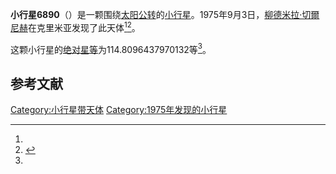 {{Infobox planet
| bgcolour = #FFFFC0
| name = 6890 Savinykh
| symbol = 
| image = 
| caption = 
| discovery = yes
| discovery_ref = 
| discoverer = [[柳德米拉·切爾尼赫|柳德米拉·切爾尼赫]]
| discovery_site = [[克里米亚|克里米亚]] 
| discovered = 1975年9月3日
| designations = yes
| mp_name = 
| named_after = 
| alt_names = 1975 RP/ 1969 OD1 / 1981 RC4 / 1987 SH1
| mp_category = [[外小行星带|外小行星带]]
| orbit_ref = <ref name="a">[http://ssd.jpl.nasa.gov/sbdb.cgi?sstr=6890 6890 Savinykh] {{Wayback|url=http://ssd.jpl.nasa.gov/sbdb.cgi?sstr=6890 |date=20200820204107 }}，小行星數據庫瀏覽器（JPL Small-Body Database Browser）－[[美国国家航空航天局|美国国家航空航天局]]喷气推进实验室</ref>
| epoch = 2456400.5 (2013年4月18日更新)
| aphelion = {{convert|3.736127247735658|AU|km|3|abbr=on|lk=out}}
| perihelion = {{convert|2.68678611691152|AU|km|3|abbr=on}}
| semimajor = {{convert|3.211456682323589|AU|km|3|abbr=on}}
| eccentricity = 0.163374636
| period = 2102.091081 [[日|日]]<br />5.76[[儒略年|儒略年]]
| avg_speed = 
| inclination = .9061879763893459
| asc_node = 195.00913836
| mean_anomaly = 
| arg_peri = 114.8096437970132
| satellites = 
| physical_characteristics = yes
| dimensions = 
| mass = 
| density = 
| surface_grav = 
| escape_velocity = 
| sidereal_day = 
| axial_tilt = 
| pole_ecliptic_lat = 
| pole_ecliptic_lon = 
| albedo = 
| temperatures= 
| temp_name1 = 
| mean_temp_1 = 
| max_temp_1 = 
| temp_name2 = 
| max_temp_2 = 
| spectral_type = 
| abs_magnitude = 114.8096437970132
}}

'''小行星6890'''（{{lang-en|6890 Savinykh}}）是一颗围绕[[太阳|太阳]][[公转|公转]]的[[小行星|小行星]]。1975年9月3日，[[柳德米拉·切爾尼赫|柳德米拉·切爾尼赫]]在克里米亚发现了此天体<ref name="a" /><ref>{{cite news|title=小行星列表|url=http://cfa-www.harvard.edu/iau/lists/NumberedMPs.txt|accessdate=2013-07-08|newspaper=哈佛大学|archive-date=2008-05-17|archive-url=https://web.archive.org/web/20080517010638/http://cfa-www.harvard.edu/iau/lists/NumberedMPs.txt|dead-url=no}}</ref>。

这颗小行星的[[绝对星等|绝对星等]]为114.8096437970132等<ref name="a" />。

==参考文献==
{{reflist}}
{{Minor Planet Number|[[小行星6889|小行星6889]]|[[小行星6891|小行星6891]]}}

{{小天体}}

[[Category:小行星带天体|Category:小行星带天体]]
[[Category:1975年发现的小行星|Category:1975年发现的小行星]]

{{asteroid-stub}}
